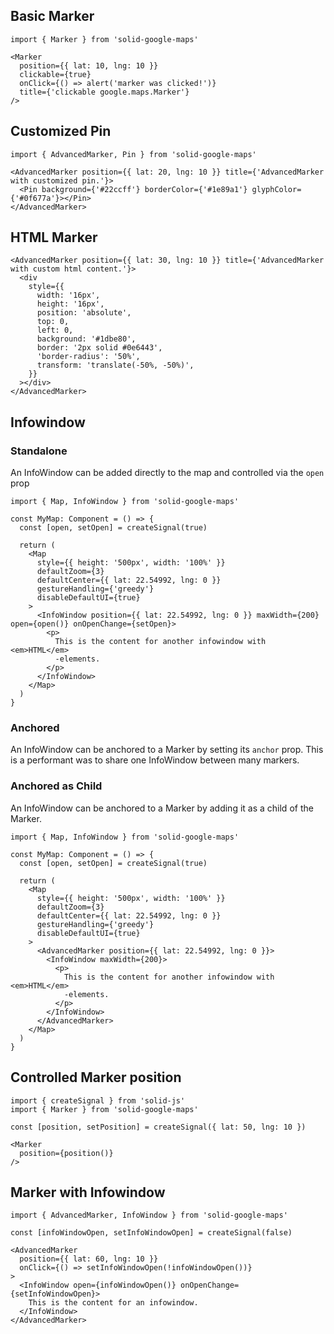<MDXHeader title="Markers & Infowindows" description="A basic Google Map with default Zoom and Center." />

<ComponentPreview name="markers-and-infowindows" />

## Basic Marker

```tsx
import { Marker } from 'solid-google-maps'
```

```tsx
<Marker
  position={{ lat: 10, lng: 10 }}
  clickable={true}
  onClick={() => alert('marker was clicked!')}
  title={'clickable google.maps.Marker'}
/>
```

## Customized Pin

```tsx
import { AdvancedMarker, Pin } from 'solid-google-maps'
```

```tsx
<AdvancedMarker position={{ lat: 20, lng: 10 }} title={'AdvancedMarker with customized pin.'}>
  <Pin background={'#22ccff'} borderColor={'#1e89a1'} glyphColor={'#0f677a'}></Pin>
</AdvancedMarker>
```

## HTML Marker

```tsx
<AdvancedMarker position={{ lat: 30, lng: 10 }} title={'AdvancedMarker with custom html content.'}>
  <div
    style={{
      width: '16px',
      height: '16px',
      position: 'absolute',
      top: 0,
      left: 0,
      background: '#1dbe80',
      border: '2px solid #0e6443',
      'border-radius': '50%',
      transform: 'translate(-50%, -50%)',
    }}
  ></div>
</AdvancedMarker>
```

## Infowindow

### Standalone

An InfoWindow can be added directly to the map and controlled via the `open` prop

```tsx
import { Map, InfoWindow } from 'solid-google-maps'

const MyMap: Component = () => {
  const [open, setOpen] = createSignal(true)

  return (
    <Map
      style={{ height: '500px', width: '100%' }}
      defaultZoom={3}
      defaultCenter={{ lat: 22.54992, lng: 0 }}
      gestureHandling={'greedy'}
      disableDefaultUI={true}
    >
      <InfoWindow position={{ lat: 22.54992, lng: 0 }} maxWidth={200} open={open()} onOpenChange={setOpen}>
        <p>
          This is the content for another infowindow with <em>HTML</em>
          -elements.
        </p>
      </InfoWindow>
    </Map>
  )
}
```

### Anchored

An InfoWindow can be anchored to a Marker by setting its `anchor` prop. This is a performant was to share one InfoWindow between many markers.

### Anchored as Child

An InfoWindow can be anchored to a Marker by adding it as a child of the Marker.

```tsx
import { Map, InfoWindow } from 'solid-google-maps'

const MyMap: Component = () => {
  const [open, setOpen] = createSignal(true)

  return (
    <Map
      style={{ height: '500px', width: '100%' }}
      defaultZoom={3}
      defaultCenter={{ lat: 22.54992, lng: 0 }}
      gestureHandling={'greedy'}
      disableDefaultUI={true}
    >
      <AdvancedMarker position={{ lat: 22.54992, lng: 0 }}>
        <InfoWindow maxWidth={200}>
          <p>
            This is the content for another infowindow with <em>HTML</em>
            -elements.
          </p>
        </InfoWindow>
      </AdvancedMarker>
    </Map>
  )
}
```

## Controlled Marker position

```tsx
import { createSignal } from 'solid-js'
import { Marker } from 'solid-google-maps'
```

```tsx
const [position, setPosition] = createSignal({ lat: 50, lng: 10 })

<Marker
  position={position()}
/>
```

## Marker with Infowindow

```tsx
import { AdvancedMarker, InfoWindow } from 'solid-google-maps'
```

```tsx
const [infoWindowOpen, setInfoWindowOpen] = createSignal(false)

<AdvancedMarker
  position={{ lat: 60, lng: 10 }}
  onClick={() => setInfoWindowOpen(!infoWindowOpen())}
>
  <InfoWindow open={infoWindowOpen()} onOpenChange={setInfoWindowOpen}>
    This is the content for an infowindow.
  </InfoWindow>
</AdvancedMarker>
```
